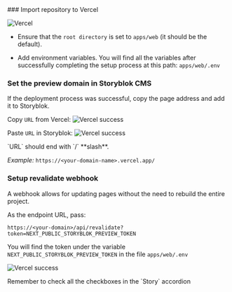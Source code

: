 
<Steps>
### Import repository to Vercel

![Vercel](https://a.storyblok.com/f/218794/2452x2052/aa7c8a613b/screenshot-2024-02-07-at-1-02-08-pm.png)

- Ensure that the `root directory` is set to `apps/web` (it should be the default).

- Add environment variables. You will find all the variables after successfully completing the setup process at this path: `apps/web/.env`

### Set the preview domain in Storyblok CMS

If the deployment process was successful, copy the page address and add it to Storyblok.

Copy `URL` from Vercel:
![Vercel success](https://a.storyblok.com/f/218794/1253x620/479645ff1c/screenshot-2024-02-07-at-1-13-31-pm.png)

Paste `URL` in Storyblok:
![Vercel success](https://a.storyblok.com/f/218794/3836x1382/5b93525f3d/screenshot-2024-02-07-at-1-15-37-pm.png)

<Callout type="warning" emoji="⚠️">
  `URL` should end with `/` **slash**.

_Example:_
`https://<your-domain-name>.vercel.app/`

</Callout>

### Setup revalidate webhook

A webhook allows for updating pages without the need to rebuild the entire project.

As the endpoint URL, pass:

`https://<your-domain>/api/revalidate?token=NEXT_PUBLIC_STORYBLOK_PREVIEW_TOKEN`

You will find the token under the variable `NEXT_PUBLIC_STORYBLOK_PREVIEW_TOKEN` in the file `apps/web/.env`

![Vercel success](https://a.storyblok.com/f/218794/4074x2210/0826083bdc/screenshot-2024-02-07-at-1-21-22-pm.png)

<Callout type="warning" emoji="⚠️">
  Remember to check all the checkboxes in the `Story` accordion
</Callout>

</Steps>
